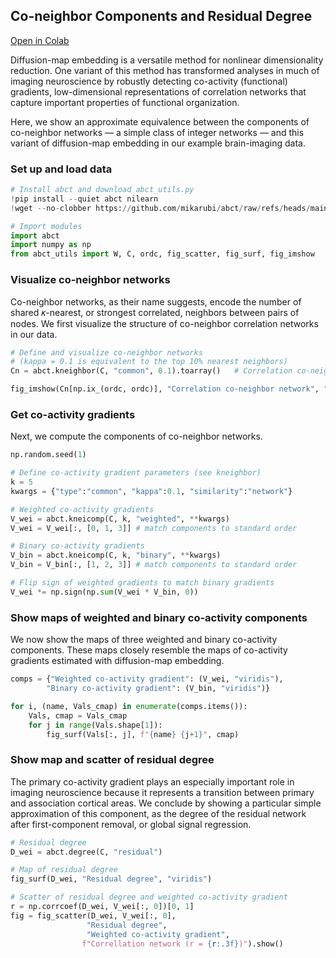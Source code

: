 ## Co-neighbor Components and Residual Degree

[Open in Colab](https://colab.research.google.com/github/mikarubi/abct/blob/main/docs-code/examples/4_kneicomp.ipynb){.btn .btn-dark .btn-sm}

Diffusion-map embedding is a versatile method for nonlinear dimensionality reduction. One variant of this method has transformed analyses in much of imaging neuroscience by robustly detecting co-activity (functional) gradients, low-dimensional representations of correlation networks that capture important properties of functional organization.

Here, we show an approximate equivalence between the components of co-neighbor networks --- a simple class of integer networks --- and this variant of diffusion-map embedding in our example brain-imaging data.

### Set up and load data

```python

# Install abct and download abct_utils.py
!pip install --quiet abct nilearn
!wget --no-clobber https://github.com/mikarubi/abct/raw/refs/heads/main/docs-code/examples/abct_utils.py

# Import modules
import abct
import numpy as np
from abct_utils import W, C, ordc, fig_scatter, fig_surf, fig_imshow

```

### Visualize co-neighbor networks

Co-neighbor networks, as their name suggests, encode the number of shared 𝜅-nearest, or strongest correlated, neighbors between pairs of nodes. We first visualize the structure of co-neighbor correlation networks in our data.

```python

# Define and visualize co-neighbor networks
# (kappa = 0.1 is equivalent to the top 10% nearest neighbors)
Cn = abct.kneighbor(C, "common", 0.1).toarray()   # Correlation co-neighbor network

fig_imshow(Cn[np.ix_(ordc, ordc)], "Correlation co-neighbor network", "viridis").show()

```

### Get co-activity gradients

Next, we compute the components of co-neighbor networks.

```python

np.random.seed(1)

# Define co-activity gradient parameters (see kneighbor)
k = 5
kwargs = {"type":"common", "kappa":0.1, "similarity":"network"}

# Weighted co-activity gradients
V_wei = abct.kneicomp(C, k, "weighted", **kwargs)
V_wei = V_wei[:, [0, 1, 3]] # match components to standard order

# Binary co-activity gradients
V_bin = abct.kneicomp(C, k, "binary", **kwargs)
V_bin = V_bin[:, [1, 2, 3]] # match components to standard order

# Flip sign of weighted gradients to match binary gradients
V_wei *= np.sign(np.sum(V_wei * V_bin, 0))

```

### Show maps of weighted and binary co-activity components

We now show the maps of three weighted and binary co-activity components. These maps closely resemble the maps of co-activity gradients estimated with diffusion-map embedding.

```python

comps = {"Weighted co-activity gradient": (V_wei, "viridis"),
        "Binary co-activity gradient": (V_bin, "viridis")}

for i, (name, Vals_cmap) in enumerate(comps.items()):
    Vals, cmap = Vals_cmap
    for j in range(Vals.shape[1]):
        fig_surf(Vals[:, j], f"{name} {j+1}", cmap)

```

### Show map and scatter of residual degree

The primary co-activity gradient plays an especially important role in imaging neuroscience because it represents a transition between primary and association cortical areas. We conclude by showing a particular simple approximation of this component, as the degree of the residual network after first-component removal, or global signal regression.

```python

# Residual degree
D_wei = abct.degree(C, "residual")

# Map of residual degree
fig_surf(D_wei, "Residual degree", "viridis")

# Scatter of residual degree and weighted co-activity gradient
r = np.corrcoef(D_wei, V_wei[:, 0])[0, 1]
fig = fig_scatter(D_wei, V_wei[:, 0], 
                 "Residual degree", 
                 "Weighted co-activity gradient", 
                f"Correllation network (r = {r:.3f})").show()

```
